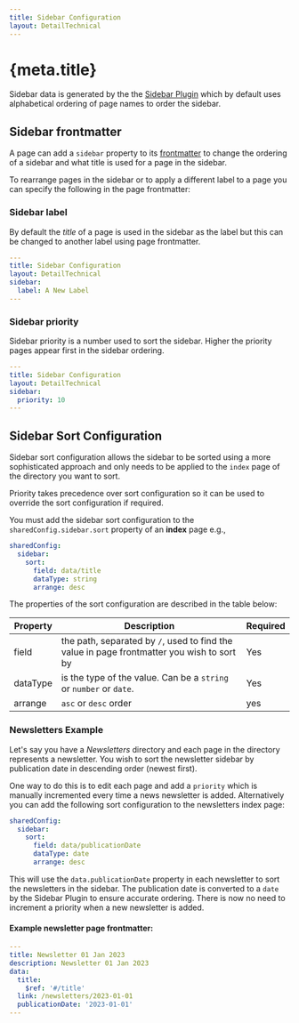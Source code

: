 ```yaml
---
title: Sidebar Configuration
layout: DetailTechnical
---
```


# {meta.title}

Sidebar data is generated by the the [Sidebar Plugin](../configure/plugins/sidebar-plugin) which by default uses alphabetical ordering of page names to order the sidebar.

## Sidebar frontmatter

A page can add a `sidebar` property to its [frontmatter](./frontmatter) to change the ordering of a sidebar and what title is used for a page in the sidebar.

To rearrange pages in the sidebar or to apply a different label to a page you can specify the following in the page frontmatter:

### Sidebar label

By default the _title_ of a page is used in the sidebar as the label but this can be changed to another label using page frontmatter.

```yaml
---
title: Sidebar Configuration
layout: DetailTechnical
sidebar:
  label: A New Label
---
```

### Sidebar priority

Sidebar priority is a number used to sort the sidebar. Higher the priority pages appear first in the sidebar ordering.

```yaml
---
title: Sidebar Configuration
layout: DetailTechnical
sidebar:
  priority: 10
---
```

## Sidebar Sort Configuration

Sidebar sort configuration allows the sidebar to be sorted using a more sophisticated approach and only needs to be applied to the `index` page of the directory you want to sort.

<Callout variant="warning">
  Priority takes precedence over sort configuration so it can be used to override the sort
  configuration if required.
</Callout>

You must add the sidebar sort configuration to the `sharedConfig.sidebar.sort` property of an **index** page e.g.,

```yaml
sharedConfig:
  sidebar:
    sort:
      field: data/title
      dataType: string
      arrange: desc
```

The properties of the sort configuration are described in the table below:

| Property | Description                                                                                | Required |
| -------- | ------------------------------------------------------------------------------------------ | -------- |
| field    | the path, separated by `/`, used to find the value in page frontmatter you wish to sort by | Yes      |
| dataType | is the type of the value. Can be a `string` or `number` or `date`.                         | Yes      |
| arrange  | `asc` or `desc` order                                                                      | yes      |

### Newsletters Example

Let's say you have a _Newsletters_ directory and each page in the directory represents a newsletter. You wish to sort the newsletter sidebar by publication date in descending order (newest first).

One way to do this is to edit each page and add a `priority` which is manually incremented every time a news newsletter is added. Alternatively you can add the following sort configuration to the newsletters index page:

```yaml
sharedConfig:
  sidebar:
    sort:
      field: data/publicationDate
      dataType: date
      arrange: desc
```

This will use the `data.publicationDate` property in each newsletter to sort the newsletters in the sidebar. The publication date is converted to a `date` by the Sidebar Plugin to ensure accurate ordering. There is now no need to increment a priority when a new newsletter is added.

#### Example newsletter page frontmatter:

```yaml
---
title: Newsletter 01 Jan 2023
description: Newsletter 01 Jan 2023
data:
  title:
    $ref: '#/title'
  link: /newsletters/2023-01-01
  publicationDate: '2023-01-01'
---
```
